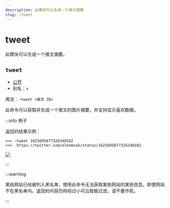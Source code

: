 ```yaml
---
description: 此模块可以生成一个推文摘要
slug: /tweet
---
```


# tweet

此模块可以生成一个推文摘要。

## `tweet`

-   [公开](permissions)
-   别名：`x`

用法：`~tweet <推文 ID>`

此命令可以获取并生成一个推文的图片摘要，并支持显示喜欢数据。

:::info 例子

返回的结果示例：

```
>>> ~tweet 1625695877326340102
<<<  https://twitter.com/elonmusk/status/1625695877326340102
```

![](https://z1.ax1x.com/2023/11/18/piN0JFx.png)

:::

:::warning

某些网站已经被列入黑名单，使用此命令无法获取某些网站的某些信息。即使网站不在黑名单内，返回的内容仍将经过小可云智能过滤。请不要作死。

:::
